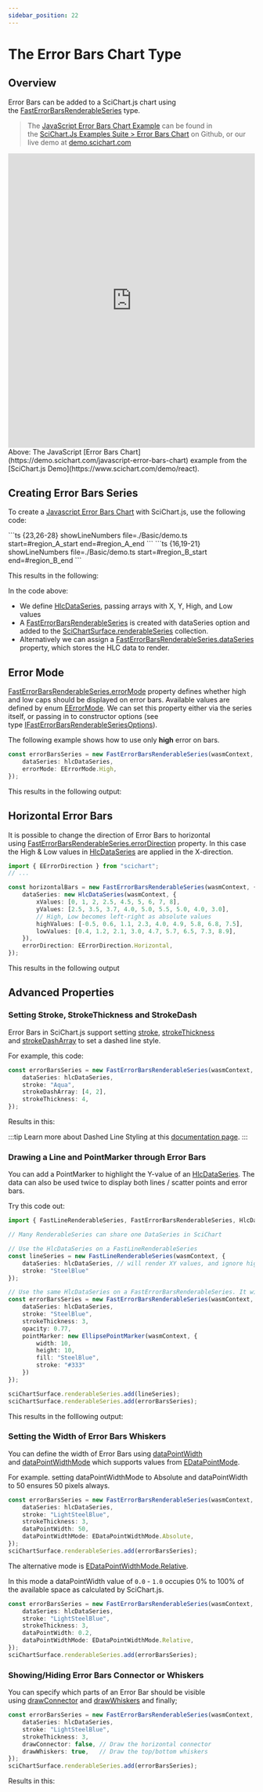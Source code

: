 ```yaml
---
sidebar_position: 22
---
```




# The Error Bars Chart Type

## Overview

Error Bars can be added to a SciChart.js chart using the [FastErrorBarsRenderableSeries](https://www.scichart.com/documentation/js/current/typedoc/classes/fasterrorbarsrenderableseries.html) type.

> The [JavaScript Error Bars Chart Example](https://demo.scichart.com/javascript-error-bars-chart) can be found in the [SciChart.Js Examples Suite > Error Bars Chart](https://github.com/ABTSoftware/SciChart.JS.Examples/tree/master/Examples/src/components/Examples/Charts2D/BasicChartTypes/ErrorBarsChart) on Github, or our live demo at [demo.scichart.com](https://demo.scichart.com/javascript-error-bars-chart)

<iframe src="https://demo.scichart.com/iframe/javascript-error-bars-chart" width="100%" height="600px" frameborder="0"></iframe>

<div style={{textAlign: "center"}}> 
Above: The JavaScript [Error Bars Chart](https://demo.scichart.com/javascript-error-bars-chart) example from the [SciChart.js Demo](https://www.scichart.com/demo/react).
</div>

## Creating Error Bars Series

To create a [Javascript Error Bars Chart](https://demo.scichart.com/javascript-error-bars-chart) with SciChart.js, use the following code:

<Tabs>
    <TabItem value="ts" label="TypeScript" default>
```ts {23,26-28} showLineNumbers file=./Basic/demo.ts start=#region_A_start end=#region_A_end
```
    </TabItem>
    <TabItem value="builder" label="Builder API">
```ts {16,19-21} showLineNumbers file=./Basic/demo.ts start=#region_B_start end=#region_B_end
```
    </TabItem>
</Tabs>

This results in the following:

<ChartPreviewWrapper jsContent={simpleErrorBarsChart} />

In the code above:

*   We define [HlcDataSeries](https://www.scichart.com/documentation/js/current/typedoc/classes/hlcdataseries.html), passing arrays with X, Y, High, and Low values
*   A [FastErrorBarsRenderableSeries](https://www.scichart.com/documentation/js/current/typedoc/classes/fasterrorbarsrenderableseries.html) is created with dataSeries option and added to the [SciChartSurface.renderableSeries](https://www.scichart.com/documentation/js/current/typedoc/classes/scichartsurface.html#renderableseries) collection.
*   Alternatively we can assign a [FastErrorBarsRenderableSeries.dataSeries](https://www.scichart.com/documentation/js/current/typedoc/classes/fasterrorbarsrenderableseries.html#dataseries) property, which stores the HLC data to render.

## Error Mode

[FastErrorBarsRenderableSeries.errorMode](https://www.scichart.com/documentation/js/current/typedoc/classes/fasterrorbarsrenderableseries.html#errormode) property defines whether high and low caps should be displayed on error bars. Available values are defined by enum [EErrorMode](https://www.scichart.com/documentation/js/current/typedoc/enums/eerrormode.html). We can set this property either via the series itself, or passing in to constructor options (see type [IFastErrorBarsRenderableSeriesOptions](https://www.scichart.com/documentation/js/current/typedoc/interfaces/ifasterrorbarsrenderableseriesoptions.html)).

The following example shows how to use only **high** error on bars.

```ts {3} showLineNumbers
const errorBarsSeries = new FastErrorBarsRenderableSeries(wasmContext, {
    dataSeries: hlcDataSeries,
    errorMode: EErrorMode.High,
});
```

This results in the following output:

<CenteredImageWrapper 
    src="https://www.scichart.com/documentation/js/current/images/RenderableSeries_ErrorBars_HighBars.png" 
    title="Error Bars Series with High Error Segments Only"
/>

## Horizontal Error Bars

It is possible to change the direction of Error Bars to horizontal using [FastErrorBarsRenderableSeries.errorDirection](https://www.scichart.com/documentation/js/current/typedoc/classes/fasterrorbarsrenderableseries.html#errordirection) property. In this case the High & Low values in [HlcDataSeries](https://www.scichart.com/documentation/js/current/typedoc/classes/hlcdataseries.html) are applied in the X-direction.

```ts {9-10,12} showLineNumbers
import { EErrorDirection } from "scichart";
// ...

const horizontalBars = new FastErrorBarsRenderableSeries(wasmContext, {
    dataSeries: new HlcDataSeries(wasmContext, {
        xValues: [0, 1, 2, 2.5, 4.5, 5, 6, 7, 8],
        yValues: [2.5, 3.5, 3.7, 4.0, 5.0, 5.5, 5.0, 4.0, 3.0],
        // High, Low becomes left-right as absolute values
        highValues: [-0.5, 0.6, 1.1, 2.3, 4.0, 4.9, 5.8, 6.8, 7.5],
        lowValues: [0.4, 1.2, 2.1, 3.0, 4.7, 5.7, 6.5, 7.3, 8.9],
    }),
    errorDirection: EErrorDirection.Horizontal,
});
```

This results in the following output

<CenteredImageWrapper 
    src="https://www.scichart.com/documentation/js/current/images/RenderableSeries_HorizontalErrorBars.png" 
    title="Horizontal ErrorBars"
/>

## Advanced Properties

### Setting Stroke, StrokeThickness and StrokeDash

Error Bars in SciChart.js support setting [stroke](https://www.scichart.com/documentation/js/current/typedoc/classes/fasterrorbarsrenderableseries.html#stroke), [strokeThickness](https://www.scichart.com/documentation/js/current/typedoc/classes/fasterrorbarsrenderableseries.html#strokethickness) and [strokeDashArray](https://www.scichart.com/documentation/js/current/typedoc/classes/fasterrorbarsrenderableseries.html#strokeddasharray) to set a dashed line style.

For example, this code:

```ts showLineNumbers
const errorBarsSeries = new FastErrorBarsRenderableSeries(wasmContext, {
    dataSeries: hlcDataSeries,
    stroke: "Aqua",
    strokeDashArray: [4, 2],
    strokeThickness: 4,
});
```

Results in this:

<CenteredImageWrapper 
    src="https://www.scichart.com/documentation/js/current/images/RenderableSeries_ErrorBars_DashedLines.png"
    title="Advanced properties on Error Bars - stroke, strokeThickness, strokeDashArray"
/>

:::tip
Learn more about Dashed Line Styling at this [documentation page](../../styling-and-theming/style-chart-parts-in-code/).
:::

### Drawing a Line and PointMarker through Error Bars

You can add a PointMarker to highlight the Y-value of an [HlcDataSeries](https://www.scichart.com/documentation/js/current/typedoc/classes/hlcdataseries.html). The data can also be used twice to display both lines / scatter points and error bars.

Try this code out:

```ts {3,7,13,17-22} showLineNumbers
import { FastLineRenderableSeries, FastErrorBarsRenderableSeries, HlcDataSeries, EllipsePointMarker  } from "scichart";

// Many RenderableSeries can share one DataSeries in SciChart

// Use the HlcDataSeries on a FastLineRenderableSeries
const lineSeries = new FastLineRenderableSeries(wasmContext, { 
    dataSeries: hlcDataSeries, // will render XY values, and ignore high/low values
    stroke: "SteelBlue" 
});

// Use the same HlcDataSeries on a FastErrorBarsRenderableSeries. It will render high/lows for error bars
const errorBarsSeries = new FastErrorBarsRenderableSeries(wasmContext, {
    dataSeries: hlcDataSeries,
    stroke: "SteelBlue",
    strokeThickness: 3,
    opacity: 0.77,
    pointMarker: new EllipsePointMarker(wasmContext, {
        width: 10,
        height: 10,
        fill: "SteelBlue",
        stroke: "#333"
    })
});

sciChartSurface.renderableSeries.add(lineSeries);
sciChartSurface.renderableSeries.add(errorBarsSeries);
```

This results in the folllowing output:

<CenteredImageWrapper 
    src="https://www.scichart.com/documentation/js/current/images/RenderableSeries_ErrorBars_andLines_PointMarker.png"
    title="Drawing a Line and PointMarkers through Error Bars"
/>

### Setting the Width of Error Bars Whiskers

You can define the width of Error Bars using [dataPointWidth](https://www.scichart.com/documentation/js/current/typedoc/classes/fasterrorbarsrenderableseries.html#datapointwidth) and [dataPointWidthMode](https://www.scichart.com/documentation/js/current/typedoc/classes/fasterrorbarsrenderableseries.html#datapointwidthmode) which supports values from [EDataPointMode](https://www.scichart.com/documentation/js/current/typedoc/enums/edatapointwidthmode.html).

For example. setting dataPointWidthMode to Absolute and dataPointWidth to 50 ensures 50 pixels always.

```ts {6} showLineNumbers
const errorBarsSeries = new FastErrorBarsRenderableSeries(wasmContext, {
    dataSeries: hlcDataSeries,
    stroke: "LightSteelBlue",
    strokeThickness: 3,
    dataPointWidth: 50,
    dataPointWidthMode: EDataPointWidthMode.Absolute,
});
sciChartSurface.renderableSeries.add(errorBarsSeries);
```

<CenteredImageWrapper 
    src="https://www.scichart.com/documentation/js/current/images/RenderableSeries_ErrorBars_ContantWidth.png" 
    title="Setting the Width of Error Bars Whiskers"
/>

The alternative mode is [EDataPointWidthMode.Relative](https://www.scichart.com/documentation/js/current/typedoc/enums/edatapointwidthmode.html). 

In this mode a dataPointWidth value of `0.0` - `1.0` occupies 0% to 100% of the available space as calculated by SciChart.js.

```ts {6} showLineNumbers
const errorBarsSeries = new FastErrorBarsRenderableSeries(wasmContext, {
    dataSeries: hlcDataSeries,
    stroke: "LightSteelBlue",
    strokeThickness: 3,
    dataPointWidth: 0.2,
    dataPointWidthMode: EDataPointWidthMode.Relative,
});
sciChartSurface.renderableSeries.add(errorBarsSeries);
```

<CenteredImageWrapper 
    src="https://www.scichart.com/documentation/js/current/images/RenderableSeries_ErrorBars_RelativeWidth.png"
    title="The Relative Width of Error Bars Whiskers"
/>

### Showing/Hiding Error Bars Connector or Whiskers 

You can specify which parts of an Error Bar should be visible using [drawConnector](https://www.scichart.com/documentation/js/current/typedoc/classes/fasterrorbarsrenderableseries.html#drawconnector) and [drawWhiskers](https://www.scichart.com/documentation/js/current/typedoc/classes/fasterrorbarsrenderableseries.html#drawwhiskers) and finally;

```ts {5-6} showLineNumbers
const errorBarsSeries = new FastErrorBarsRenderableSeries(wasmContext, {
    dataSeries: hlcDataSeries,
    stroke: "LightSteelBlue",
    strokeThickness: 3,
    drawConnector: false, // Draw the horizontal connector
    drawWhiskers: true,   // Draw the top/bottom whiskers
});
sciChartSurface.renderableSeries.add(errorBarsSeries);
```

Results in this:

<CenteredImageWrapper 
    src="https://www.scichart.com/documentation/js/current/images/RenderableSeries_ErrorBars_HidingParts.png" 
    title="Hiding Parts of Error Bars - Connector / Whiskers"
/>